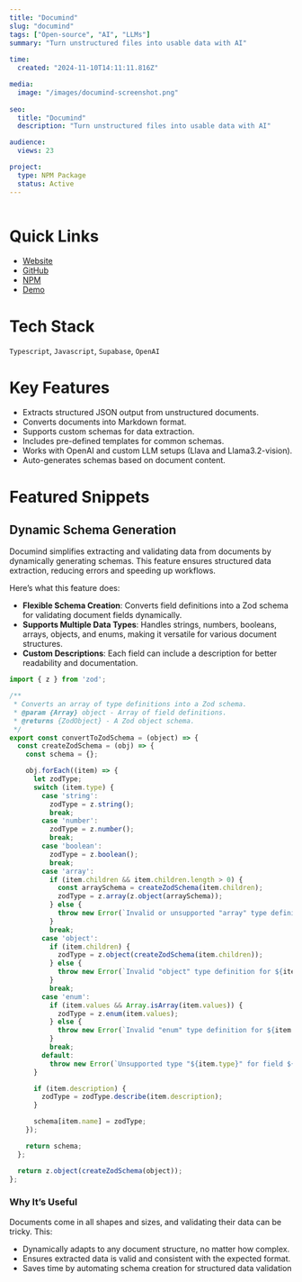```yaml
---
title: "Documind"
slug: "documind"
tags: ["Open-source", "AI", "LLMs"]
summary: "Turn unstructured files into usable data with AI"
 
time:
  created: "2024-11-10T14:11:11.816Z"

media:
  image: "/images/documind-screenshot.png"
 
seo:
  title: "Documind"
  description: "Turn unstructured files into usable data with AI"

audience:
  views: 23

project:
  type: NPM Package
  status: Active
---
```


<Image src='/images/documind-screenshot.png' alt='' caption=''/>

# Quick Links
- [Website](https://documind.xyz)
- [GitHub](https://github.com/DocumindHQ/documind)
- [NPM](https://www.npmjs.com/package/documind)
- [Demo](https://documind.xyz/demo)

# Tech Stack
`Typescript`, `Javascript`, `Supabase`, `OpenAI`

# Key Features

- Extracts structured JSON output from unstructured documents.
- Converts documents into Markdown format.
- Supports custom schemas for data extraction.
- Includes pre-defined templates for common schemas.
- Works with OpenAI and custom LLM setups (Llava and Llama3.2-vision).
- Auto-generates schemas based on document content.

# Featured Snippets


## Dynamic Schema Generation

Documind simplifies extracting and validating data from documents by dynamically generating schemas. This feature ensures structured data extraction, reducing errors and speeding up workflows.

Here’s what this feature does:

- **Flexible Schema Creation**: Converts field definitions into a Zod schema for validating document fields dynamically.
- **Supports Multiple Data Types**: Handles strings, numbers, booleans, arrays, objects, and enums, making it versatile for various document structures.
- **Custom Descriptions**: Each field can include a description for better readability and documentation.

```javascript 
import { z } from 'zod';

/**
 * Converts an array of type definitions into a Zod schema.
 * @param {Array} object - Array of field definitions.
 * @returns {ZodObject} - A Zod object schema.
 */
export const convertToZodSchema = (object) => {
  const createZodSchema = (obj) => {
    const schema = {};

    obj.forEach((item) => {
      let zodType;
      switch (item.type) {
        case 'string':
          zodType = z.string();
          break;
        case 'number':
          zodType = z.number();
          break;
        case 'boolean':
          zodType = z.boolean();
          break;
        case 'array':
          if (item.children && item.children.length > 0) {
            const arraySchema = createZodSchema(item.children);
            zodType = z.array(z.object(arraySchema));
          } else {
            throw new Error(`Invalid or unsupported "array" type definition for ${item.name}`);
          }
          break;
        case 'object':
          if (item.children) {
            zodType = z.object(createZodSchema(item.children));
          } else {
            throw new Error(`Invalid "object" type definition for ${item.name}`);
          }
          break;
        case 'enum':
          if (item.values && Array.isArray(item.values)) {
            zodType = z.enum(item.values);
          } else {
            throw new Error(`Invalid "enum" type definition for ${item.name}`);
          }
          break;
        default:
          throw new Error(`Unsupported type "${item.type}" for field ${item.name}`);
      }

      if (item.description) {
        zodType = zodType.describe(item.description);
      }

      schema[item.name] = zodType;
    });

    return schema;
  };

  return z.object(createZodSchema(object));
};
```
### Why It’s Useful

Documents come in all shapes and sizes, and validating their data can be tricky. This:

- Dynamically adapts to any document structure, no matter how complex.
- Ensures extracted data is valid and consistent with the expected format.
- Saves time by automating schema creation for structured data validation